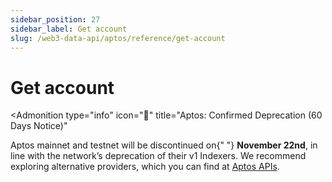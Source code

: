 ```yaml
---
sidebar_position: 27
sidebar_label: Get account
slug: /web3-data-api/aptos/reference/get-account
---
```



# Get account


<Admonition
  type="info"
  icon="🚨"
  title="Aptos: Confirmed Deprecation (60 Days Notice)"
>
  <p>
    Aptos mainnet and testnet will be discontinued on{" "}
    <strong>November 22nd</strong>, in line with the network’s deprecation of
    their v1 Indexers. We recommend exploring alternative providers, which you
    can find at <a href="https://aptos.dev/en/build/apis">Aptos APIs</a>.
  </p>
</Admonition>
<ApiReference {...config["aptos-web3"].getAccount} />
